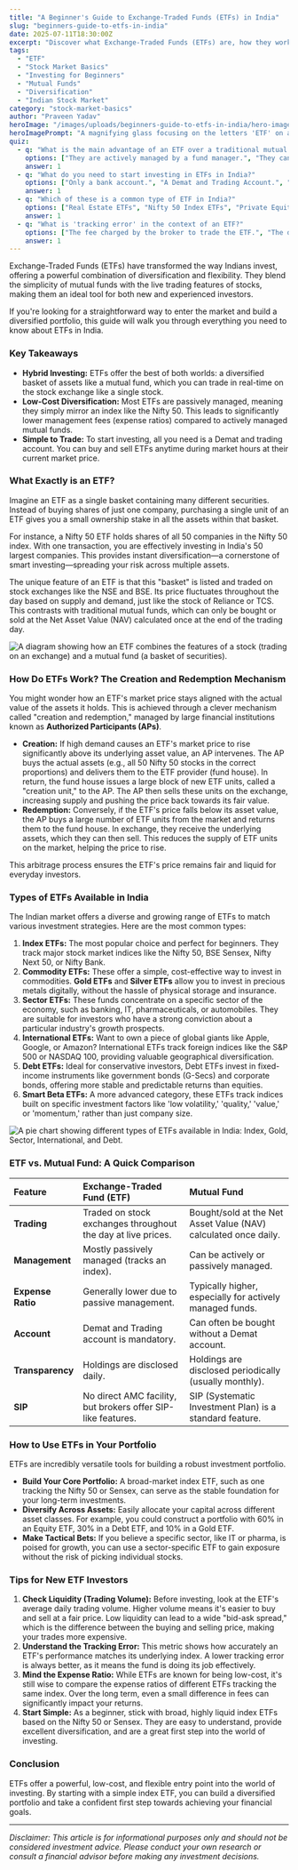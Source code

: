 ```yaml
---
title: "A Beginner's Guide to Exchange-Traded Funds (ETFs) in India"
slug: "beginners-guide-to-etfs-in-india"
date: 2025-07-11T18:30:00Z
excerpt: "Discover what Exchange-Traded Funds (ETFs) are, how they work, and how you can use them to build a diversified investment portfolio in India. This guide covers everything from the basics to practical tips for new investors."
tags:
  - "ETF"
  - "Stock Market Basics"
  - "Investing for Beginners"
  - "Mutual Funds"
  - "Diversification"
  - "Indian Stock Market"
category: "stock-market-basics"
author: "Praveen Yadav"
heroImage: "/images/uploads/beginners-guide-to-etfs-in-india/hero-image.jpg"
heroImagePrompt: "A magnifying glass focusing on the letters 'ETF' on a stock market chart, symbolizing a detailed look into Exchange-Traded Funds for investors."
quiz:
  - q: "What is the main advantage of an ETF over a traditional mutual fund?"
    options: ["They are actively managed by a fund manager.", "They can be bought and sold throughout the day at market prices.", "They always guarantee higher returns."]
    answer: 1
  - q: "What do you need to start investing in ETFs in India?"
    options: ["Only a bank account.", "A Demat and Trading Account.", "A special license from SEBI."]
    answer: 1
  - q: "Which of these is a common type of ETF in India?"
    options: ["Real Estate ETFs", "Nifty 50 Index ETFs", "Private Equity ETFs"]
    answer: 1
  - q: "What is 'tracking error' in the context of an ETF?"
    options: ["The fee charged by the broker to trade the ETF.", "The difference between the ETF's returns and the returns of the index it tracks.", "A mistake in your buy or sell order."]
    answer: 1
---
```


Exchange-Traded Funds (ETFs) have transformed the way Indians invest, offering a powerful combination of diversification and flexibility. They blend the simplicity of mutual funds with the live trading features of stocks, making them an ideal tool for both new and experienced investors.

If you're looking for a straightforward way to enter the market and build a diversified portfolio, this guide will walk you through everything you need to know about ETFs in India.

### Key Takeaways

*   **Hybrid Investing:** ETFs offer the best of both worlds: a diversified basket of assets like a mutual fund, which you can trade in real-time on the stock exchange like a single stock.
*   **Low-Cost Diversification:** Most ETFs are passively managed, meaning they simply mirror an index like the Nifty 50. This leads to significantly lower management fees (expense ratios) compared to actively managed mutual funds.
*   **Simple to Trade:** To start investing, all you need is a Demat and trading account. You can buy and sell ETFs anytime during market hours at their current market price.

### What Exactly is an ETF?

Imagine an ETF as a single basket containing many different securities. Instead of buying shares of just one company, purchasing a single unit of an ETF gives you a small ownership stake in all the assets within that basket.

For instance, a Nifty 50 ETF holds shares of all 50 companies in the Nifty 50 index. With one transaction, you are effectively investing in India's 50 largest companies. This provides instant diversification—a cornerstone of smart investing—spreading your risk across multiple assets.

The unique feature of an ETF is that this "basket" is listed and traded on stock exchanges like the NSE and BSE. Its price fluctuates throughout the day based on supply and demand, just like the stock of Reliance or TCS. This contrasts with traditional mutual funds, which can only be bought or sold at the Net Asset Value (NAV) calculated once at the end of the trading day.

![A diagram showing how an ETF combines the features of a stock (trading on an exchange) and a mutual fund (a basket of securities).](/images/uploads/beginners-guide-to-etfs-in-india/etf-hybrid-concept.png)

### How Do ETFs Work? The Creation and Redemption Mechanism

You might wonder how an ETF's market price stays aligned with the actual value of the assets it holds. This is achieved through a clever mechanism called "creation and redemption," managed by large financial institutions known as **Authorized Participants (APs)**.

*   **Creation:** If high demand causes an ETF's market price to rise significantly above its underlying asset value, an AP intervenes. The AP buys the actual assets (e.g., all 50 Nifty 50 stocks in the correct proportions) and delivers them to the ETF provider (fund house). In return, the fund house issues a large block of new ETF units, called a "creation unit," to the AP. The AP then sells these units on the exchange, increasing supply and pushing the price back towards its fair value.
*   **Redemption:** Conversely, if the ETF's price falls below its asset value, the AP buys a large number of ETF units from the market and returns them to the fund house. In exchange, they receive the underlying assets, which they can then sell. This reduces the supply of ETF units on the market, helping the price to rise.

This arbitrage process ensures the ETF's price remains fair and liquid for everyday investors.

### Types of ETFs Available in India

The Indian market offers a diverse and growing range of ETFs to match various investment strategies. Here are the most common types:

1.  **Index ETFs:** The most popular choice and perfect for beginners. They track major stock market indices like the Nifty 50, BSE Sensex, Nifty Next 50, or Nifty Bank.
2.  **Commodity ETFs:** These offer a simple, cost-effective way to invest in commodities. **Gold ETFs** and **Silver ETFs** allow you to invest in precious metals digitally, without the hassle of physical storage and insurance.
3.  **Sector ETFs:** These funds concentrate on a specific sector of the economy, such as banking, IT, pharmaceuticals, or automobiles. They are suitable for investors who have a strong conviction about a particular industry's growth prospects.
4.  **International ETFs:** Want to own a piece of global giants like Apple, Google, or Amazon? International ETFs track foreign indices like the S&P 500 or NASDAQ 100, providing valuable geographical diversification.
5.  **Debt ETFs:** Ideal for conservative investors, Debt ETFs invest in fixed-income instruments like government bonds (G-Secs) and corporate bonds, offering more stable and predictable returns than equities.
6.  **Smart Beta ETFs:** A more advanced category, these ETFs track indices built on specific investment factors like 'low volatility,' 'quality,' 'value,' or 'momentum,' rather than just company size.

![A pie chart showing different types of ETFs available in India: Index, Gold, Sector, International, and Debt.](/images/uploads/beginners-guide-to-etfs-in-india/types-of-etfs.png)

### ETF vs. Mutual Fund: A Quick Comparison

| Feature          | Exchange-Traded Fund (ETF)                                  | Mutual Fund                                                        |
| :--------------- | :---------------------------------------------------------- | :----------------------------------------------------------------- |
| **Trading**      | Traded on stock exchanges throughout the day at live prices. | Bought/sold at the Net Asset Value (NAV) calculated once daily.    |
| **Management**   | Mostly passively managed (tracks an index).                 | Can be actively or passively managed.                              |
| **Expense Ratio**| Generally lower due to passive management.                  | Typically higher, especially for actively managed funds.           |
| **Account**      | Demat and Trading account is mandatory.                     | Can often be bought without a Demat account.                       |
| **Transparency** | Holdings are disclosed daily.                               | Holdings are disclosed periodically (usually monthly).             |
| **SIP**          | No direct AMC facility, but brokers offer SIP-like features.| SIP (Systematic Investment Plan) is a standard feature.            |

### How to Use ETFs in Your Portfolio

ETFs are incredibly versatile tools for building a robust investment portfolio.

*   **Build Your Core Portfolio:** A broad-market index ETF, such as one tracking the Nifty 50 or Sensex, can serve as the stable foundation for your long-term investments.
*   **Diversify Across Assets:** Easily allocate your capital across different asset classes. For example, you could construct a portfolio with 60% in an Equity ETF, 30% in a Debt ETF, and 10% in a Gold ETF.
*   **Make Tactical Bets:** If you believe a specific sector, like IT or pharma, is poised for growth, you can use a sector-specific ETF to gain exposure without the risk of picking individual stocks.

### Tips for New ETF Investors

1.  **Check Liquidity (Trading Volume):** Before investing, look at the ETF's average daily trading volume. Higher volume means it's easier to buy and sell at a fair price. Low liquidity can lead to a wide "bid-ask spread," which is the difference between the buying and selling price, making your trades more expensive.
2.  **Understand the Tracking Error:** This metric shows how accurately an ETF's performance matches its underlying index. A lower tracking error is always better, as it means the fund is doing its job effectively.
3.  **Mind the Expense Ratio:** While ETFs are known for being low-cost, it's still wise to compare the expense ratios of different ETFs tracking the same index. Over the long term, even a small difference in fees can significantly impact your returns.
4.  **Start Simple:** As a beginner, stick with broad, highly liquid index ETFs based on the Nifty 50 or Sensex. They are easy to understand, provide excellent diversification, and are a great first step into the world of investing.

### Conclusion

ETFs offer a powerful, low-cost, and flexible entry point into the world of investing. By starting with a simple index ETF, you can build a diversified portfolio and take a confident first step towards achieving your financial goals.

---
*Disclaimer: This article is for informational purposes only and should not be considered investment advice. Please conduct your own research or consult a financial advisor before making any investment decisions.*